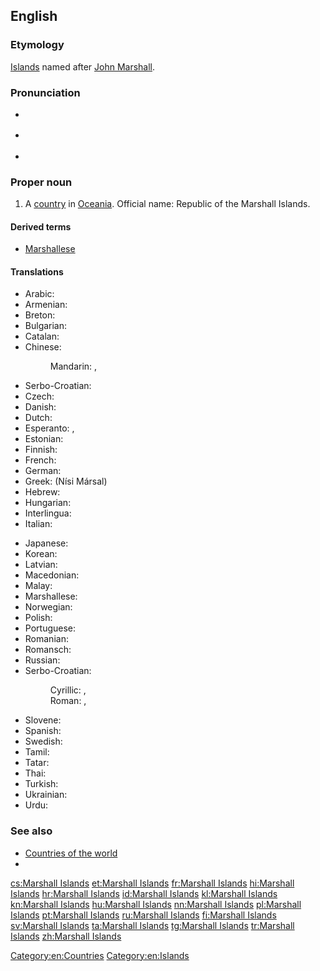 ==English==

===Etymology===
[[Island]]s named after [[w:John Marshall (British captain)|John Marshall]].

===Pronunciation===
* {{a|UK}} {{IPA|/ˈmɑː.ʃəl ˈai.ləndz/}}
* {{a|US}} {{IPA|/ˈmɑɹ.ʃəl ˈai.ləndz/}}
* {{audio|en-us-Marshall Islands.ogg|Audio (US)}}

===Proper noun===
{{en-proper noun|head=[[Marshall]] [[island|Islands]]}}

# A [[country]] in [[Oceania]]. Official name: Republic of the Marshall Islands.

====Derived terms====
* [[Marshallese]]

====Translations====
{{trans-top|Republic of the Marshall Islands}}
* Arabic: {{t-|ar|جزر مارشال|f|p|tr=juzur marshal}}
* Armenian: {{t|hy|Մարշալյան Կղզիներ|tr=Marshalyan Kghziner|sc=Armn}}
* Breton: {{t|br|Inizi Marshall}}
* Bulgarian: {{t|bg|Маршалови острови|tr=Maršalovi ostrovi|sc=Cyrl}}
* Catalan: {{t+|ca|illes Marshall|f|p}}
* Chinese:
*: Mandarin: {{t-|cmn|馬紹爾群島|sc=Hani}}, {{t-|cmn|马绍尔群岛|tr=Mǎshào'ěr qúndǎo|sc=Hani}}
* Serbo-Croatian: {{t-|sh|Maršalovi Otoci}}
* Czech: {{t+|cs|Marshallovy ostrovy|m|p}}
* Danish: {{t-|da|Marshalløerne}}
* Dutch: {{t+|nl|Marshalleilanden}}
* Esperanto: {{t|eo|Marŝala Insularo}}, {{t|eo|Marŝaloj}}
* Estonian: {{t|et|Marshalli Saared}}
* Finnish: {{t+|fi|Marshallinsaaret}}
* French: {{t|fr|Îles Marshall|f|p}}
* German: {{t+|de|Marshallinseln}}
* Greek: {{t+|el|Νήσοι Μάρσαλ|m|p}} (Nísi Mársal)
* Hebrew: {{t|he|איי מרשל|tr=Iyey Marshal|sc=Hebr}}
* Hungarian: {{t|hu|Marsall-szigetek}}
* Interlingua: {{t|ia|Insulas Marshall}}
* Italian: {{t-|it|Isole Marshall|f|p}}
{{trans-mid}}
* Japanese: {{t-|ja|マーシャル諸島|tr=Māsharu shotō}}
* Korean: {{t+|ko|마셜 제도|tr=Masyeol jedo}}
* Latvian: {{t|lv|Maršalo salos}}
* Macedonian: {{t-|mk|Маршалови Острови|m|p|tr=Maršálovi Óstrovi}}
* Malay: {{t|ms|Kepulauan Marshall}}
* Marshallese: {{t|mh|Aelōn̄ in M̧ajeļ}}
* Norwegian: {{t-|no|Marshalløyene}}
* Polish: {{t+|pl|Wyspy Marshalla}}
* Portuguese: {{t+|pt|Ilhas Marshall}}
* Romanian: {{t|ro|Insulele Marshall}}
* Romansch: {{t-|rm|Inslas da Marshall|f|p}}
* Russian: {{t-|ru|Маршалловы острова|m|p|tr=Máršallovy ostrová}}
* Serbo-Croatian:
*: Cyrillic: {{t|sh|Маршалова Острва|n|p}}, {{t|sh|Маршалска острва}}
*: Roman: {{t|sh|Maršalova Ostrva|n|p}}, {{t|sh|Maršalska ostrva}}
* Slovene: {{t|sl|Marshallovi otoki}}
* Spanish: {{t+|es|Islas Marshall|f|p}}
* Swedish: {{t+|sv|Marshallöarna}}
* Tamil: {{t|ta|மார்ஷல் தீவுகள்|tr=mārṣal tīvukaḷ|sc=Taml}}
* Tatar: {{t|tt|Marshall Utırawları|sc=Cyrl}}
* Thai: {{t|th|หมู่เกาะมาร์แชล|tr=muko machaen|sc=Thai}}
* Turkish: {{t+|tr|Marshall Adaları}}
* Ukrainian: {{t|uk|Маршалові острови|tr=Maršalovi ostrovy|sc=Cyrl}}
* Urdu: {{t|ur|مارشل آئلینڈ|tr=māršl ā’lynḍ|sc=ur-Arab}}
{{trans-bottom}}

===See also===
* [[Appendix:Countries of the world|Countries of the world]]
* {{pedia}}

[[Category:en:Countries]]
[[Category:en:Islands]]

[[cs:Marshall Islands]]
[[et:Marshall Islands]]
[[fr:Marshall Islands]]
[[hi:Marshall Islands]]
[[hr:Marshall Islands]]
[[id:Marshall Islands]]
[[kl:Marshall Islands]]
[[kn:Marshall Islands]]
[[hu:Marshall Islands]]
[[nn:Marshall Islands]]
[[pl:Marshall Islands]]
[[pt:Marshall Islands]]
[[ru:Marshall Islands]]
[[fi:Marshall Islands]]
[[sv:Marshall Islands]]
[[ta:Marshall Islands]]
[[tg:Marshall Islands]]
[[tr:Marshall Islands]]
[[zh:Marshall Islands]]